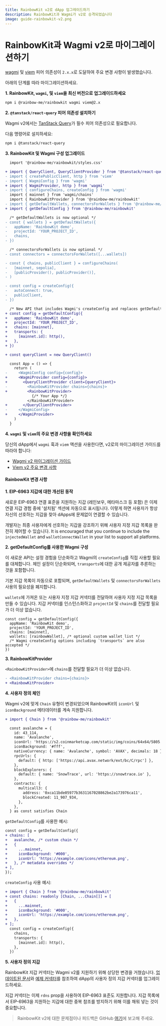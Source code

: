 ```yaml
---
title: RainbowKit v2로 dApp 업그레이드하기
description: RainbowKit과 Wagmi가 v2로 승격되었습니다
image: guide-rainbowkit-v2.png
---
```


# RainbowKit과 Wagmi v2로 마이그레이션하기

[wagmi](https://wagmi.sh) 및 [viem](https://viem.sh) 피어 의존성이 `2.x.x`로 도달하여 주요 변경 사항이 발생했습니다.

아래의 단계를 따라 마이그레이션하세요.

**1. RainbowKit, `wagmi`, 및 `viem`을 최신 버전으로 업그레이드하세요**

```bash
npm i @rainbow-me/rainbowkit wagmi viem@2.x
```

**2. `@tanstack/react-query` 피어 의존성 설치하기**

Wagmi v2에서는 [TanStack Query](https://tanstack.com/query/v5/docs/react/overview)가 필수 피어 의존성으로 필요합니다.

다음 명령어로 설치하세요:

```bash
npm i @tanstack/react-query
```

**3. RainbowKit 및 Wagmi 구성 업그레이드**

```diff
  import '@rainbow-me/rainbowkit/styles.css'

+ import { QueryClient, QueryClientProvider } from '@tanstack/react-query'
- import { createPublicClient, http } from 'viem'
- import { WagmiConfig } from 'wagmi'
+ import { WagmiProvider, http } from 'wagmi'
- import { configureChains, createConfig } from 'wagmi'
  import { mainnet } from 'wagmi/chains'
  import { RainbowKitProvider } from '@rainbow-me/rainbowkit'
- import { getDefaultWallets, connectorsForWallets } from '@rainbow-me/rainbowkit'
+ import { getDefaultConfig } from '@rainbow-me/rainbowkit'

  /* getDefaultWallets is now optional */
- const { wallets } = getDefaultWallets({
-   appName: 'RainbowKit demo',
-   projectId: 'YOUR_PROJECT_ID',
-   chains,
- })

  /* connectorsForWallets is now optional */
- const connectors = connectorsForWallets([...wallets])

- const { chains, publicClient } = configureChains( 
-   [mainnet, sepolia], 
-   [publicProvider(), publicProvider()],
- )

- const config = createConfig({
-   autoConnect: true,
-   publicClient,
- })

  /* New API that includes Wagmi's createConfig and replaces getDefaultWallets and connectorsForWallets */
+ const config = getDefaultConfig({
+   appName: 'RainbowKit demo',
+   projectId: 'YOUR_PROJECT_ID',
+   chains: [mainnet],
+   transports: {
+     [mainnet.id]: http(),
+   },
+ })

+ const queryClient = new QueryClient()

  const App = () => {
    return (
-     <WagmiConfig config={config}>
+     <WagmiProvider config={config}>
+       <QueryClientProvider client={queryClient}>
-         <RainbowKitProvider chains={chains}>
+         <RainbowKitProvider>
            {/* Your App */}
          </RainbowKitProvider>
+       </QueryClientProvider>
-     </WagmiConfig>
+     </WagmiProvider>
    )
  }
```

**4. `wagmi` 및 `viem`의 주요 변경 사항을 확인하세요**

당신의 dApp에서 `wagmi` 훅과 `viem` 액션을 사용한다면, v2로의 마이그레이션 가이드를 따라야 합니다:

- [Wagmi v2 마이그레이션 가이드](https://wagmi.sh/react/guides/migrate-from-v1-to-v2)
- [Viem v2 주요 변경 사항](https://viem.sh/docs/migration-guide.html#_2-x-x-breaking-changes)

#### RainbowKit 변경 사항

**1. EIP-6963 지갑에 대한 개선된 동작**

새로운 EIP-6963 연결 표준을 지원하는 지갑 (레인보우, 메타마스크 등 포함) 은 이제 연결 지갑 경험 중에 '설치됨' 섹션에 자동으로 표시됩니다. 이렇게 하면 사용자가 항상 자신의 선호하는 지갑을 찾아 dApps에 문제없이 연결할 수 있습니다.

개발자는 최종 사용자에게 선호하는 지갑을 강조하기 위해 사용자 지정 지갑 목록을 완전히 제어할 수 있습니다. It is encouraged that you continue to include the `injectedWallet` and `walletConnectWallet` in your list to support all platforms.

**2. getDefaultConfig를 사용한 Wagmi 구성**

이 새로운 API는 설정 경험을 단순화하고 Wagmi의 `createConfig`를 직접 사용할 필요를 대체합니다. 체인 설정이 단순화되며, `transports`에 대한 공개 제공자를 추론하는 것을 포함합니다.

기본 지갑 목록이 자동으로 포함되며, `getDefaultWallets` 및 `connectorsForWallets` 사용의 필요성을 폐지합니다.

`wallets`에 가져온 또는 사용자 지정 지갑 커넥터를 전달하여 사용자 지정 지갑 목록을 만들 수 있습니다. 지갑 커넥터를 인스턴스화하고 `projectId` 및 `chains`를 전달할 필요가 더 이상 없습니다.

```
const config = getDefaultConfig({
  appName: 'RainbowKit demo',
  projectId: 'YOUR_PROJECT_ID',
  chains: [mainnet],
  wallets: [rainbowWallet], /* optional custom wallet list */
  /* Wagmi createConfig options including `transports` are also accepted */
})
```

**3. RainbowKitProvider**

`<RainbowKitProvider>`에 `chains`를 전달할 필요가 더 이상 없습니다.

```diff
- <RainbowKitProvider chains={chains}>
+ <RainbowKitProvider>
```

**4. 사용자 정의 체인**

Wagmi v2에 맞게 `Chain` 유형이 변경되었으며 RainbowKit의 `iconUrl` 및 `iconBackground` 메타데이터를 계속 지원합니다.

```diff
+ import { Chain } from '@rainbow-me/rainbowkit'

  const avalanche = {
    id: 43_114,
    name: 'Avalanche',
    iconUrl: 'https://s2.coinmarketcap.com/static/img/coins/64x64/5805.png',
    iconBackground: '#fff',
    nativeCurrency: { name: 'Avalanche', symbol: 'AVAX', decimals: 18 },
    rpcUrls: {
      default: { http: ['https://api.avax.network/ext/bc/C/rpc'] },
    },
    blockExplorers: {
      default: { name: 'SnowTrace', url: 'https://snowtrace.io' },
    },
    contracts: {
      multicall3: {
        address: '0xca11bde05977b3631167028862be2a173976ca11',
        blockCreated: 11_907_934,
      },
    },
  } as const satisfies Chain
```

`getDefaultConfig`를 사용한 예시:

```diff
const config = getDefaultConfig({
+ chains: [
+   avalanche, /* custom chain */
+   {
+     ...mainnet,
+     iconBackground: '#000',
+     iconUrl: 'https://example.com/icons/ethereum.png',
+   }, /* metadata overrides */
+ ],
});
```

`createConfig` 사용 예시:

```diff
+ import { Chain } from '@rainbow-me/rainbowkit'
+ const chains: readonly [Chain, ...Chain[]] = [
+   {
+     ...mainnet,
+     iconBackground: '#000',
+     iconUrl: 'https://example.com/icons/ethereum.png',
+   },
+ ];
  const config = createConfig({
    chains,
    transports: {
      [mainnet.id]: http(),
    },
  })
```

**5. 사용자 정의 지갑**

RainbowKit 지갑 커넥터는 Wagmi v2를 지원하기 위해 상당한 변경을 거쳤습니다. [업데이트된 문서](https://www.rainbowkit.com/docs/custom-wallets)와 [예제 커넥터](packages/rainbowkit/src/wallets/walletConnectors/rainbowWallet/rainbowWallet.ts)를 참조하여 dApp의 사용자 정의 지갑 커넥터를 업그레이드하세요.

지갑 커넥터는 이제 `rdns` prop을 사용하여 EIP-6963 표준도 지원합니다. 지갑 목록에서 EIP-6963을 지원하는 지갑에 대한 중복 참조를 방지하기 위해 이를 채워 넣는 것이 중요합니다.

> RainbowKit v2에 대한 문제점이나 피드백은 GitHub [여기](https://github.com/rainbow-me/rainbowkit/issues/new/choose)에 보고해 주세요.
